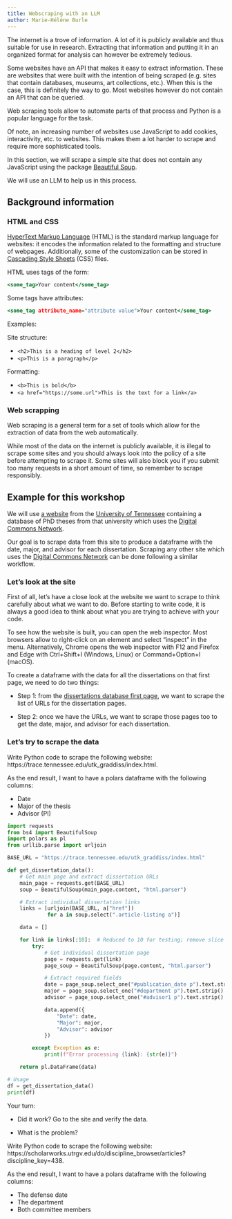 ```yaml
---
title: Webscraping with an LLM
author: Marie-Hélène Burle
---
```


:::{.def}

The internet is a trove of information. A lot of it is publicly available and thus suitable for use in research. Extracting that information and putting it in an organized format for analysis can however be extremely tedious.

Some websites have an API that makes it easy to extract information. These are websites that were built with the intention of being scraped (e.g. sites that contain databases, museums, art collections, etc.). When this is the case, this is definitely the way to go. Most websites however do not contain an API that can be queried.

Web scraping tools allow to automate parts of that process and Python is a popular language for the task.

Of note, an increasing number of websites use JavaScript to add cookies, interactivity, etc. to websites. This makes them a lot harder to scrape and require more sophisticated tools.

In this section, we will scrape a simple site that does not contain any JavaScript using the package [Beautiful Soup](https://beautiful-soup-4.readthedocs.io/en/latest/).

We will use an LLM to help us in this process.

:::

## Background information

### HTML and CSS

[HyperText Markup Language](https://en.wikipedia.org/wiki/HTML) (HTML) is the standard markup language for websites: it encodes the information related to the formatting and structure of webpages. Additionally, some of the customization can be stored in [Cascading Style Sheets](https://en.wikipedia.org/wiki/CSS) (CSS) files.

HTML uses tags of the form:

```.html
<some_tag>Your content</some_tag>
```

Some tags have attributes:

```.html
<some_tag attribute_name="attribute value">Your content</some_tag>
```

:::{.example}

Examples:

:::

Site structure:

- `<h2>This is a heading of level 2</h2>`
- `<p>This is a paragraph</p>`

Formatting:

- `<b>This is bold</b>`
- `<a href="https://some.url">This is the text for a link</a>`

### Web scrapping

Web scraping is a general term for a set of tools which allow for the extraction of data from the web automatically.

While most of the data on the internet is publicly available, it is illegal to scrape some sites and you should always look into the policy of a site before attempting to scrape it. Some sites will also block you if you submit too many requests in a short amount of time, so remember to scrape responsibly.

## Example for this workshop

We will use [a website](https://trace.tennessee.edu/utk_graddiss/index.html) from the [University of Tennessee](https://www.utk.edu/) containing a database of PhD theses from that university which uses the [Digital Commons Network](https://network.bepress.com/).

Our goal is to scrape data from this site to produce a dataframe with the date, major, and advisor for each dissertation. Scraping any other site which uses the [Digital Commons Network](https://network.bepress.com/) can be done following a similar workflow.

### Let's look at the site

First of all, let's have a close look at the website we want to scrape to think carefully about what we want to do. Before starting to write code, it is always a good idea to think about what you are trying to achieve with your code.

To see how the website is built, you can open the web inspector. Most browsers allow to right-click on an element and select "inspect" in the menu. Alternatively, Chrome opens the web inspector with F12 and Firefox and Edge with Ctrl+Shift+I (Windows, Linux) or Command+Option+I (macOS).

To create a dataframe with the data for all the dissertations on that first page, we need to do two things:

- Step 1: from the [dissertations database first page](https://trace.tennessee.edu/utk_graddiss/index.html), we want to scrape the list of URLs for the dissertation pages.

- Step 2: once we have the URLs, we want to scrape those pages too to get the date, major, and advisor for each dissertation.

### Let's try to scrape the data

:::{.llm}

Write Python code to scrape the following website: https://trace.tennessee.edu/utk_graddiss/index.html.

As the end result, I want to have a polars dataframe with the following columns:

- Date
- Major of the thesis
- Advisor (PI)

:::

```python
import requests
from bs4 import BeautifulSoup
import polars as pl
from urllib.parse import urljoin

BASE_URL = "https://trace.tennessee.edu/utk_graddiss/index.html"

def get_dissertation_data():
	# Get main page and extract dissertation URLs
	main_page = requests.get(BASE_URL)
	soup = BeautifulSoup(main_page.content, "html.parser")

	# Extract individual dissertation links
	links = [urljoin(BASE_URL, a["href"])
			 for a in soup.select(".article-listing a")]

	data = []

	for link in links[:10]:  # Reduced to 10 for testing; remove slice for full 100
		try:
			# Get individual dissertation page
			page = requests.get(link)
			page_soup = BeautifulSoup(page.content, "html.parser")

			# Extract required fields
			date = page_soup.select_one("#publication_date p").text.strip()
			major = page_soup.select_one("#department p").text.strip()
			advisor = page_soup.select_one("#advisor1 p").text.strip()

			data.append({
				"Date": date,
				"Major": major,
				"Advisor": advisor
			})

		except Exception as e:
			print(f"Error processing {link}: {str(e)}")

	return pl.DataFrame(data)

# Usage
df = get_dissertation_data()
print(df)
```

:::{.exo}

:::{.yourturn}

Your turn:

:::

- Did it work? Go to the site and verify the data.

- What is the problem?

:::

:::{.llm}

Write Python code to scrape the following website: https://scholarworks.utrgv.edu/do/discipline_browser/articles?discipline_key=438.

As the end result, I want to have a polars dataframe with the following columns:

- The defense date
- The department
- Both committee members

:::
